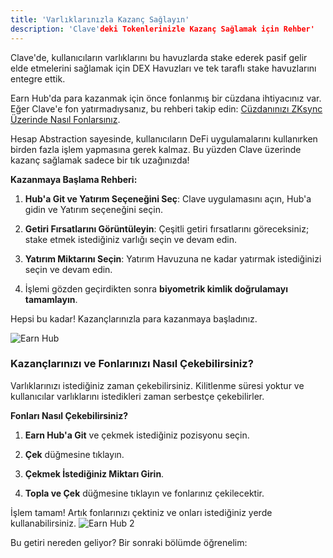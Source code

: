 ```yaml
---
title: 'Varlıklarınızla Kazanç Sağlayın'
description: 'Clave'deki Tokenlerinizle Kazanç Sağlamak için Rehber'
---
```


Clave'de, kullanıcıların varlıklarını bu havuzlarda stake ederek pasif gelir elde etmelerini sağlamak için DEX Havuzları ve tek taraflı stake havuzlarını entegre ettik.

Earn Hub'da para kazanmak için önce fonlanmış bir cüzdana ihtiyacınız var. Eğer Clave'e fon yatırmadıysanız, bu rehberi takip edin: [Cüzdanınızı ZKsync Üzerinde Nasıl Fonlarsınız](how-to-fund-your-wallet-on-zksync).

Hesap Abstraction sayesinde, kullanıcıların DeFi uygulamalarını kullanırken birden fazla işlem yapmasına gerek kalmaz. Bu yüzden Clave üzerinde kazanç sağlamak sadece bir tık uzağınızda!

**Kazanmaya Başlama Rehberi:**

1. **Hub'a Git ve Yatırım Seçeneğini Seç**: Clave uygulamasını açın, Hub'a gidin ve Yatırım seçeneğini seçin.

2. **Getiri Fırsatlarını Görüntüleyin**: Çeşitli getiri fırsatlarını göreceksiniz; stake etmek istediğiniz varlığı seçin ve devam edin.

3. **Yatırım Miktarını Seçin**: Yatırım Havuzuna ne kadar yatırmak istediğinizi seçin ve devam edin.

4. İşlemi gözden geçirdikten sonra **biyometrik kimlik doğrulamayı tamamlayın**.

Hepsi bu kadar! Kazançlarınızla para kazanmaya başladınız.

![Earn Hub](images/earn1.png)

### Kazançlarınızı ve Fonlarınızı Nasıl Çekebilirsiniz?

Varlıklarınızı istediğiniz zaman çekebilirsiniz. Kilitlenme süresi yoktur ve kullanıcılar varlıklarını istedikleri zaman serbestçe çekebilirler.

**Fonları Nasıl Çekebilirsiniz?**

1. **Earn Hub'a Git** ve çekmek istediğiniz pozisyonu seçin.

2. **Çek** düğmesine tıklayın.

3. **Çekmek İstediğiniz Miktarı Girin**.

4. **Topla ve Çek** düğmesine tıklayın ve fonlarınız çekilecektir.

İşlem tamam! Artık fonlarınızı çektiniz ve onları istediğiniz yerde kullanabilirsiniz.
![Earn Hub 2](images/earn2.png)

Bu getiri nereden geliyor? Bir sonraki bölümde öğrenelim:
